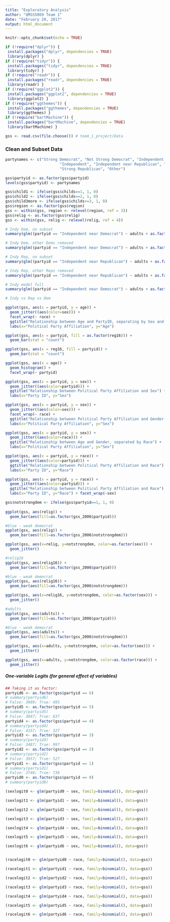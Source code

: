 ```yaml
---
title: "Exploratory Analysis"
author: "QMSS5069 Team 1"
date: "February 20, 2017"
output: html_document
---
```


```r
knitr::opts_chunk$set(echo = TRUE)
```

```r

if (!require("dplyr")) {
 install.packages("dplyr", dependencies = TRUE)
 library(dplyr) }
if (!require("tidyr")) {
 install.packages("tidyr", dependencies = TRUE)
 library(tidyr) }
if (!require("readr")) {
 install.packages("readr", dependencies = TRUE)
 library(readr) }
if (!require("ggplot2")) {
 install.packages("ggplot2", dependencies = TRUE)
 library(ggplot2) }
if (!require("ggthemes")) {
 install.packages("ggthemes", dependencies = TRUE)
 library(ggthemes) }
if (!require("bartMachine")) {
 install.packages("bartMachine", dependencies = TRUE)
 library(bartMachine) }

```

```r
gss <- read.csv(file.choose()) # team_1_project/Data

```

### Clean and Subset Data
```r
partynames <- c("Strong Democrat", "Not Strong Democrat", "Independent near Democrat", 
                        "Independent", "Independent near Republican", "Not Strong Republican", 
                        "Strong Republican", "Other")

gss$partyid <- as.factor(gss$partyid)
levels(gss$partyid) <- partynames

gss$child1 <- ifelse(gss$childs==1, 1, 0)
gss$child2 <- ifelse(gss$childs==2, 1, 0)
gss$child3more <- ifelse(gss$childs>=3, 1, 0)
gss$region <- as.factor(gss$region)
gss <- within(gss, region <- relevel(region, ref = 3))
gss$relig <- as.factor(gss$relig)
gss <- within(gss, relig <- relevel(relig, ref = 4))
```

```r
# Indy Dem, no subset
summary(glm((partyid == "Independent near Democrat") ~ adults + as.factor(race) + as.factor(relig == 1) + as.factor(sex) + age + rincom06 + as.factor(sex):rincom06 + union + child1 + child2 + child3more, family = binomial(link = "logit"), data = gss))

# Indy Dem, other Dems removed
summary(glm((partyid == "Independent near Democrat") ~ adults + as.factor(race) + as.factor(relig == 1) + as.factor(sex) + age + rincom06 + as.factor(sex):rincom06 + union + child1 + child2 + child3more, family = binomial(link = "logit"), data = gss, subset = gss$partyid != "Strong Democrat"))

# Indy Rep, no subset
summary(glm((partyid == "Independent near Republican") ~ adults + as.factor(race) + as.factor(relig == 1) + as.factor(sex) + age + rincom06 + as.factor(sex):rincom06 + union + child1 + child2 + child3more, family = binomial(link = "logit"), data = gss))

# Indy Rep, other Reps removed
summary(glm((partyid == "Independent near Republican") ~ adults + as.factor(race) + as.factor(relig == 1) + as.factor(sex) + age + rincom06 + as.factor(sex):rincom06 + union + child1 + child2 + child3more, family = binomial(link = "logit"), data = gss, subset = gss$partyid != "Strong Republican"))

# Indy model full
summary(glm((partyid == "Independent near Democrat") ~ adults + as.factor(race) + as.factor(relig == 1) + as.factor(sex) + age + rincom06 + as.factor(sex):rincom06 + union + child1 + child2 + child3more, family = binomial(link = "logit"), data = gss))

# Indy vs Rep vs Dem


```

```r
ggplot(gss, aes(x = partyid, y = age)) + 
  geom_jitter((aes(color=sex))) + 
  facet_wrap(~ race) + 
  ggtitle("Relationship between Age and PartyID, separating by Sex and Race") + 
  labs(x="Political Party Affiliation", y="Age")

ggplot(gss, aes(x = partyid, fill = as.factor(reg16))) +
  geom_bar(stat = "count")

ggplot(gss, aes(x = reg16, fill = partyid)) +
  geom_bar(stat = "count")

ggplot(gss, aes(x = age)) +
  geom_histogram() + 
  facet_wrap(~ partyid)

ggplot(gss, aes(x = partyid, y = sex)) + 
  geom_jitter((aes(color=partyid))) + 
  ggtitle("Relationship between Political Party Affiliation and Sex") + 
  labs(x="Party ID", y="Sex")

ggplot(gss, aes(x = partyid, y = sex)) + 
  geom_jitter((aes(color=sex))) + 
  facet_wrap(~ race) + 
  ggtitle("Relationship between Political Party Affiliation and Gender, separated by Race") + 
  labs(x="Political Party Affiliation", y="Sex")

ggplot(gss, aes(x = partyid, y = sex)) + 
  geom_jitter((aes(color=race))) + 
  ggtitle("Relationship between Age and Gender, separated by Race") + 
  labs(x="Political Party Affiliation", y="Sex")

ggplot(gss, aes(x = partyid, y = race)) + 
  geom_jitter((aes(color=partyid))) + 
  ggtitle("Relationship between Political Party Affiliation and Race") + 
  labs(x="Party ID", y="Race")

ggplot(gss, aes(x = partyid, y = race)) + 
  geom_jitter((aes(color=partyid))) + 
  ggtitle("Relationship between Political Party Affiliation and Race") + 
  labs(x="Party ID", y="Race") + facet_wrap(~sex)

gss$notstrongdem <- ifelse(gss$partyid==1, 1, 0)
  
ggplot(gss, aes(relig)) + 
  geom_bar(aes(fill=as.factor(gss_2006$partyid)))

#blue - weak democrat
ggplot(gss, aes(relig)) + 
  geom_bar(aes(fill=as.factor(gss_2006$notstrongdem)))

ggplot(gss, aes(x=relig, y=notstrongdem, color=as.factor(sex))) + 
  geom_jitter()

#relig16
ggplot(gss, aes(relig16)) + 
  geom_bar(aes(fill=as.factor(gss_2006$partyid)))

#blue - weak democrat
ggplot(gss, aes(relig16)) + 
  geom_bar(aes(fill=as.factor(gss_2006$notstrongdem)))

ggplot(gss, aes(x=relig16, y=notstrongdem, color=as.factor(sex))) + 
  geom_jitter()

#adults
ggplot(gss, aes(adults)) + 
  geom_bar(aes(fill=as.factor(gss_2006$partyid)))

#blue - weak democrat
ggplot(gss, aes(adults)) + 
  geom_bar(aes(fill=as.factor(gss_2006$notstrongdem)))

ggplot(gss, aes(x=adults, y=notstrongdem, color=as.factor(sex))) + 
  geom_jitter()

ggplot(gss, aes(x=adults, y=notstrongdem, color=as.factor(race))) + 
  geom_jitter()

```


##### One-variable Logits (for general effect of variables)

```r
## Taking it as factor: 
partyid6 <- as.factor(gss$partyid == 6)
# summary(partyid6)
# False: 3989; True: 495
partyid5 <- as.factor(gss$partyid == 5)
# summary(partyid5)
# False: 3847; True: 637
partyid4 <- as.factor(gss$partyid == 4)
# summary(partyid4)
# False: 4157; True: 327
partyid3 <- as.factor(gss$partyid == 3)
# summary(partyid3)
# False: 3487; True: 997
partyid2 <- as.factor(gss$partyid == 2)
# summary(partyid2)
# False: 3957; True: 527
partyid1 <- as.factor(gss$partyid == 1)
# summary(partyid1)
# False: 3748; True: 736
partyid0 <- as.factor(gss$partyid == 0)
# summary(partyid0)

(sexlogit0 <- glm(partyid0 ~ sex, family=binomial(), data=gss))

(sexlogit1 <- glm(partyid1 ~ sex, family=binomial(), data=gss))

(sexlogit2 <- glm(partyid2 ~ sex, family=binomial(), data=gss))

(sexlogit3 <- glm(partyid3 ~ sex, family=binomial(), data=gss))

(sexlogit4 <- glm(partyid4 ~ sex, family=binomial(), data=gss))

(sexlogit5 <- glm(partyid5 ~ sex, family=binomial(), data=gss))

(sexlogit6 <- glm(partyid6 ~ sex, family=binomial(), data=gss))


(racelogit0 <- glm(partyid0 ~ race, family=binomial(), data=gss))

(racelogit1 <- glm(partyid1 ~ race, family=binomial(), data=gss))

(racelogit2 <- glm(partyid2 ~ race, family=binomial(), data=gss))

(racelogit3 <- glm(partyid3 ~ race, family=binomial(), data=gss))

(racelogit4 <- glm(partyid4 ~ race, family=binomial(), data=gss))

(racelogit5 <- glm(partyid5 ~ race, family=binomial(), data=gss))

(racelogit6 <- glm(partyid6 ~ race, family=binomial(), data=gss))


```

```r

```

```r

```

